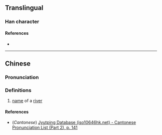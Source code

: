 {{character info/new}}
==Translingual==

===Han character===
{{Han char|rn=85|rad=水|as=08|sn=11|four=34111|canj=ETYM|ids=⿰氵芷}}

====References====
* {{Han ref|kx=0633.020|dkj=17701|hdz=31641.050|uh=6DFD|ud=28157|bh=D643|bd=54851}}

----

==Chinese==
{{zh-forms}}

===Pronunciation===
{{zh-pron
|m=zhǐ
|c=zi2
|mc=
|oc=
|ma=
|cat=pn
}}

===Definitions===
{{zh-hanzi}}

# [[name]] of a [[river]]

====References====
* (''Cantonese'') [http://www.iso10646hk.net/jp/document/download.jsp Jyutping Database (iso10646hk.net) - Cantonese Pronunciation List (Part 2), p. 141]